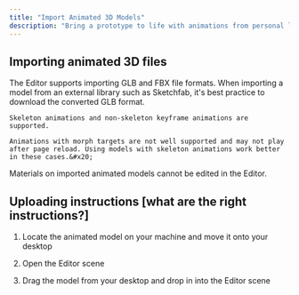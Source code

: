 ```yaml
---
title: "Import Animated 3D Models"
description: "Bring a prototype to life with animations from personal libraries or external sources."
---
```


## Importing animated 3D files

<AccordionGroup>
  <Accordion title="Supported file formats" defaultOpen={false}>
    The Editor supports importing GLB and FBX file formats. When importing a model from an external library such as Sketchfab, it's best practice to download the converted GLB format.

    Skeleton animations and non-skeleton keyframe animations are supported.

    Animations with morph targets are not well supported and may not play after page reload. Using models with skeleton animations work better in these cases.&#x20;
  </Accordion>

  <Accordion title="Editing materials" defaultOpen={false}>
    Materials on imported animated models cannot be edited in the Editor.
  </Accordion>
</AccordionGroup>

## Uploading instructions \[what are the right instructions?]

1. Locate the animated model on your machine and move it onto your desktop

2. Open the Editor scene&#x20;

3. Drag the model from your desktop and drop in into the Editor scene